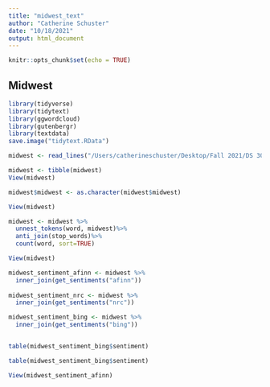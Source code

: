 ```yaml
---
title: "midwest_text"
author: "Catherine Schuster"
date: "10/18/2021"
output: html_document
---
```


```r
knitr::opts_chunk$set(echo = TRUE)
```

## Midwest

```r
library(tidyverse)
library(tidytext)
library(ggwordcloud)
library(gutenbergr)
library(textdata)
save.image("tidytext.RData")
```

```r
midwest <- read_lines("/Users/catherineschuster/Desktop/Fall 2021/DS 3001/DS-3001-Main/07_text_mining/DS3001-Lab7/Midwest/midwest.txt")

midwest <- tibble(midwest)
View(midwest)

midwest$midwest <- as.character(midwest$midwest)

View(midwest)

midwest <- midwest %>%
  unnest_tokens(word, midwest)%>%
  anti_join(stop_words)%>% 
  count(word, sort=TRUE)

View(midwest)

```

```r
midwest_sentiment_afinn <- midwest %>%
  inner_join(get_sentiments("afinn"))
  
midwest_sentiment_nrc <- midwest %>%
  inner_join(get_sentiments("nrc"))

midwest_sentiment_bing <- midwest %>%
  inner_join(get_sentiments("bing"))


table(midwest_sentiment_bing$sentiment)

table(midwest_sentiment_bing$sentiment)

View(midwest_sentiment_afinn)
```



